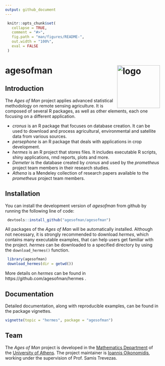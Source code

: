 ```yaml
---
output: github_document
---
```


<!-- README.md is generated from README.Rmd. Please edit that file -->

```r
 knitr::opts_chunk$set(
   collapse = TRUE,
   comment = "#>",
   fig.path = "man/figures/README-",
   out.width = "100%",
   eval = FALSE
 )
```

# agesofman <img src='man/figures/logo.png' align="right" height="139" alt="logo"/>

<!-- badges: start -->

<!-- badges: end -->

## Introduction

The *Ages of Man* project applies advanced statistical methodology on remote sensing agriculture. It is composed of several R packages, as well as other elements, each one focusing on a different application.

  -   *cronus* is an R package that focuses on database creation. It can be used to download and process agricultural, environmental and satellite data from various sources.
  -   *persephone* is an R package that deals with applications in crop development.
  -   *hermes* is an R project that stores files. It includes executable R scripts, shiny applications, rmd reports, plots and more.
  -   *Demeter* is the database created by *cronus* and used by the *prometheus* project team members in their research studies.
  -   *Athena* is a Mendeley collection of research papers available to the *prometheus* project team members.

## Installation

You can install the development version of *agesofman* from github by running the following line of code: 

```r
 devtools::install_github("agesofman/agesofman")
```

All packages of the *Ages of Man* will be automatically installed. Although not necessary, it is strongly recommended to download *hermes*, which contains many executable examples, that can help users get familiar with the project. *hermes* can be downloaded to a specified directory by using the `download_hermes()` function.

```r
 library(agesofman)
 download_hermes(dir = getwd())
```

More details on *hermes* can be found in https://github.com/agesofman/hermes .

## Documentation

Detailed documentation, along with reproducible examples, can be found in the package vignettes.

```r
vignette(topic = "hermes", package = "agesofman")
```

## Team

The *Ages of Man* project is developed in the 
[Mathematics Department](https://en.math.uoa.gr/ "Mathematics Department Homepage") of the [University of Athens](https://en.uoa.gr/ "University of Athens Homepage"). The project maintainer is [Ioannis Oikonomidis](http://users.uoa.gr/~goikon/ "Ioannis Oikonomidis Homepage"), working under the supervision of Prof. Samis Trevezas.

